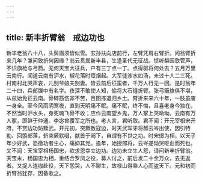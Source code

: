 ```yaml
---
---
---
```

title: 新丰折臂翁　戒边功也
---



新丰老翁八十八，头鬓眉须皆似雪。玄孙扶向店前行，左臂凭肩右臂折。问翁臂折来几年？兼问致折何因缘？翁云贯属新丰县，生逢圣代无征战。惯听梨园歌管声，不识旗枪与弓箭。无何天宝大征兵，户有三丁点一丁。点得驱将何处去？五月万里云南行。闻道云南有沪水，椒花落时瘴烟起。大军徒涉水如汤，未过十人二三死。村南村北哭声哀，儿别爷娘夫别妻。皆云前后征蛮者，千万人行无一回。是时翁年二十四，兵部牒中有名字。夜深不敢使人知，偷将大石锤折臂。张弓簸旗俱不堪，从兹始免征云南。骨碎筋伤非不苦，且图拣退归乡土。臂折来来六十年，一肢虽废一身全。至今风雨阴寒夜，直到天明痛不眠。痛不眠，终不悔，且喜老身今独在。不然当时沪水头，身死魂飞骨不收；应作云南望乡鬼，万人冢上哭呦呦。云南有万人冢，即鲜于仲通、李宓曾覆军之所也。老人言，君听取。君不闻：开元宰相宋开府，不赏边功防黩武。开元初，突厥数寇边，时天武军牙将郝云岑出使，因引特勒、回鹘部落，斩突厥默啜，献首于阙下，自谓有不世之功。时宋璟为相，以天子年少好武，恐徼功者生心，痛抑其党。逾年，始授郎将。云岑遂恸哭呕血而死也。又不闻：天宝宰相杨国忠，欲求恩幸立边功。边功未立生人怨，请问新丰折臂翁。天宝末，杨国忠为相，重结合罗凤之役，募人讨之，前后发二十余万众，去无返者。又捉人连枷赴役，天下怨哭，人不聊生，故禄山得乘人心而盗天下。元和初而折臂翁犹存，因备歌之。